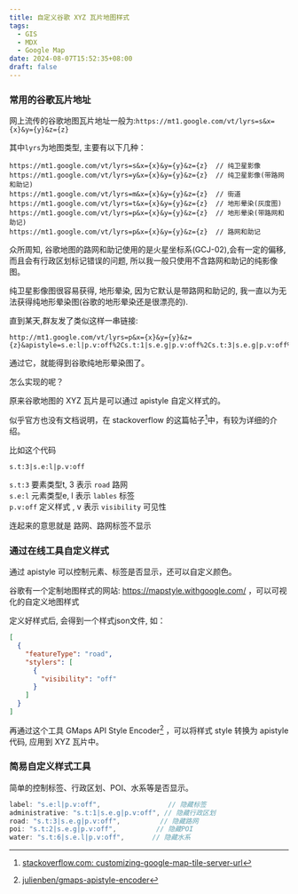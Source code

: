 ```yaml
---
title: 自定义谷歌 XYZ 瓦片地图样式
tags:
  - GIS
  - MDX
  - Google Map
date: 2024-08-07T15:52:35+08:00
draft: false
---
```


### 常用的谷歌瓦片地址

网上流传的谷歌地图瓦片地址一般为:`https://mt1.google.com/vt/lyrs=s&x={x}&y={y}&z={z}`

其中`lyrs`为地图类型, 主要有以下几种：

```text
https://mt1.google.com/vt/lyrs=s&x={x}&y={y}&z={z}  // 纯卫星影像
https://mt1.google.com/vt/lyrs=y&x={x}&y={y}&z={z}  // 纯卫星影像(带路网和助记)
https://mt1.google.com/vt/lyrs=m&x={x}&y={y}&z={z}  // 街道
https://mt1.google.com/vt/lyrs=t&x={x}&y={y}&z={z}  // 地形晕染(灰度图)
https://mt1.google.com/vt/lyrs=p&x={x}&y={y}&z={z}  // 地形晕染(带路网和助记)
https://mt1.google.com/vt/lyrs=p&x={x}&y={y}&z={z}  // 路网和助记
```

众所周知, 谷歌地图的路网和助记使用的是火星坐标系(GCJ-02),会有一定的偏移, 而且会有行政区划标记错误的问题, 所以我一般只使用不含路网和助记的纯影像图。

纯卫星影像图很容易获得, 地形晕染, 因为它默认是带路网和助记的, 我一直以为无法获得纯地形晕染图(谷歌的地形晕染还是很漂亮的).

直到某天,群友发了类似这样一串链接:
```text
http://mt1.google.com/vt/lyrs=p&x={x}&y={y}&z={z}&apistyle=s.e:l|p.v:off%2Cs.t:1|s.e.g|p.v:off%2Cs.t:3|s.e.g|p.v:off%2Cs.t:2|s.e.g|p.v:off%2Cs.t:4|s.e.g|p.v:off
```

通过它，就能得到谷歌纯地形晕染图了。

怎么实现的呢？

原来谷歌地图的 XYZ 瓦片是可以通过 apistyle 自定义样式的。

似乎官方也没有文档说明，在 stackoverflow 的这篇帖子[^1]中，有较为详细的介绍。

比如这个代码
```text
s.t:3|s.e:l|p.v:off
```

`s.t:3`   要素类型t, 3 表示 `road`       路网  
`s.e:l`   元素类型e, l 表示 `lables`     标签  
`p.v:off` 定义样式 , v 表示 `visibility` 可见性  

连起来的意思就是 路网、路网标签不显示

### 通过在线工具自定义样式

通过 apistyle 可以控制元素、标签是否显示，还可以自定义颜色。

谷歌有一个定制地图样式的网站: https://mapstyle.withgoogle.com/ ，可以可视化的自定义地图样式

定义好样式后, 会得到一个样式json文件, 如：

```json
[
  {
    "featureType": "road",
    "stylers": [
      {
        "visibility": "off"
      }
    ]
  }
]
```

再通过这个工具 GMaps API Style Encoder[^2] ，可以将样式 style 转换为 apistyle 代码, 应用到 XYZ 瓦片中。


### 简易自定义样式工具

简单的控制标签、行政区划、POI、水系等是否显示。

```javascript
label: "s.e:l|p.v:off",                 // 隐藏标签
administrative: "s.t:1|s.e.g|p.v:off", // 隐藏行政区划
road: "s.t:3|s.e.g|p.v:off",          // 隐藏路网
poi: "s.t:2|s.e.g|p.v:off",          // 隐藏POI
water: "s.t:6|s.e.l|p.v:off",       // 隐藏水系
```


<Map client:load />


[^1]: [stackoverflow.com: customizing-google-map-tile-server-url](https://stackoverflow.com/questions/29692737/customizing-google-map-tile-server-url)

[^2]: [julienben/gmaps-apistyle-encoder](https://github.com/julienben/gmaps-apistyle-encoder)

